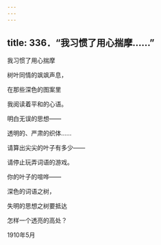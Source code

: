 ```yaml
---
---
---
```

title: 336．“我习惯了用心揣摩……”
---




我习惯了用心揣摩

树叶同情的飒飒声息，

在那些深色的图案里

我阅读着平和的心语。

明白无误的思想——

透明的、严肃的织体……

请算出尖尖的叶子有多少——

请停止玩弄词语的游戏。

你的叶子的喧哗——

深色的词语之树，

失明的思想之树要抵达

怎样一个透亮的高处？

1910年5月